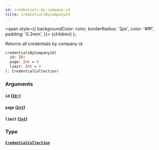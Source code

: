 ```yaml
---
id: credentials-by-company-id
title: credentialsByCompanyId
---
```


<span
style={{
      backgroundColor: color,
      borderRadius: '2px',
      color: '#fff',
      padding: '0.2rem',
    }}>
{children}
</span>
);

Returns all credentials by company id

```graphql
credentialsByCompanyId(
  id: ID!
  page: Int = 0
  limit: Int = 0
): CredentialCollection!

```

### Arguments

#### `id` ([`ID!`](/api/graphql/documentation/scalars/id))

#### `page` ([`Int`](/api/graphql/documentation/scalars/int))

#### `limit` ([`Int`](/api/graphql/documentation/scalars/int))

### Type

#### [`CredentialCollection`](/api/graphql/documentation/objects/credential-collection)
